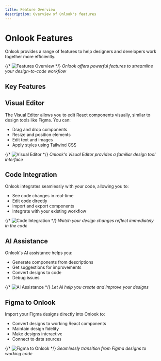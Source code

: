 ```yaml
---
title: Feature Overview
description: Overview of Onlook's features
---
```


# Onlook Features

Onlook provides a range of features to help designers and developers work together more efficiently.

{/* ![Features Overview](/images/features-overview.png) */}
*Onlook offers powerful features to streamline your design-to-code workflow*

## Key Features

<Cards>
  <Card title="Visual Editor" href="#visual-editor" />
  <Card title="Code Integration" href="#code-integration" />
  <Card title="AI Assistance" href="#ai-assistance" />
  <Card title="Figma to Onlook" href="#figma-to-onlook" />
</Cards>

## Visual Editor

The Visual Editor allows you to edit React components visually, similar to design tools like Figma. You can:

- Drag and drop components
- Resize and position elements
- Edit text and images
- Apply styles using Tailwind CSS

{/* ![Visual Editor](/images/visual-editor.png) */}
*Onlook's Visual Editor provides a familiar design tool interface*

## Code Integration

Onlook integrates seamlessly with your code, allowing you to:

- See code changes in real-time
- Edit code directly
- Import and export components
- Integrate with your existing workflow

{/* ![Code Integration](/images/code-integration.png) */}
*Watch your design changes reflect immediately in the code*

## AI Assistance

Onlook's AI assistance helps you:

- Generate components from descriptions
- Get suggestions for improvements
- Convert designs to code
- Debug issues

{/* ![AI Assistance](/images/ai-assistance.png) */}
*Let AI help you create and improve your designs*

## Figma to Onlook

Import your Figma designs directly into Onlook to:

- Convert designs to working React components
- Maintain design fidelity
- Make designs interactive
- Connect to data sources

{/* ![Figma to Onlook](/images/figma-to-onlook.png) */}
*Seamlessly transition from Figma designs to working code*
